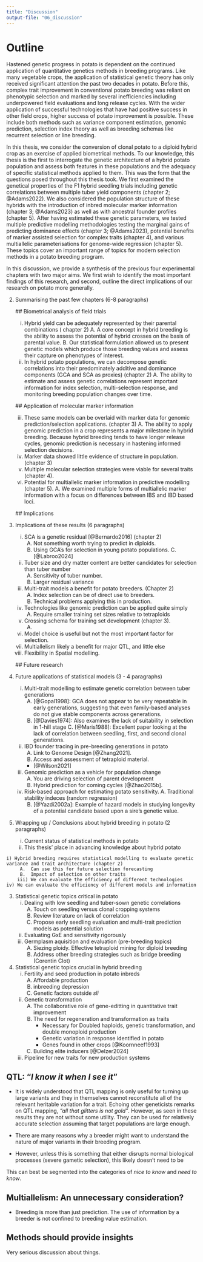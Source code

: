 ```yaml
---
title: "Discussion"
output-file: "06_discussion"
---
```


# Outline

Hastened genetic progress in potato is dependent on the continued application of quantitative genetics methods in breeding programs. Like many vegetable crops, the application of statistical genetic theory has only received significant attention the past two decades in potato. Before this, complex trait improvement in conventional potato breeding was reliant on phenotypic selection and marked by several inefficiencies  including underpowered field evaluations and long release cycles. With the wider application of successful technologies that have had positive success in other field crops, higher success of potato improvement is possible. These include both methods such as variance component estimation, genomic prediction, selection index theory as well as breeding schemas like recurrent selection or line breeding.

In this thesis, we consider the conversion of clonal potato to a diploid hybrid crop as an exercise of applied biometrical methods. To our knowledge, this thesis is the first to interrogate the genetic architecture of a hybrid potato population and assess both features in these populations and the adequacy of specific statistical methods applied to them. This was the form that the questions posed throughout this thesis took. We first examined the genetical properties of the F1 hybrid seedling trials including genetic correlations between multiple tuber yield components (chapter 2; @Adams2022). We also considered the population structure of these hybrids with the introduction of inbred molecular marker information (chapter 3; @Adams2023) as well as with ancestral founder profiles (chapter 5). After having estimated these genetic parameters, we tested multiple predictive modelling methodologies testing the marginal gains of predicting dominance effects (chapter 3; @Adams2023), potential benefits of marker assisted selection for complex traits (chapter 4), and various multiallelic parameterisations for genome-wide regression (chapter 5). These topics cover an important range of topics for modern selection methods in a potato breeding program.

In this discussion, we provide a synthesis of the previous four experimental chapters with two major aims. We first wish to identify the most important findings of this research, and second, outline the direct implications of our research on potato more generally.

2. Summarising the past few chapters (6-8 paragraphs)

    ## Biometrical analysis of field trials

    i) Hybrid yield can be adequately represented by their parental combinations ( chapter 2)
         A. A core concept in hybrid breeding is the ability to assess the potential of hybrid crosses on the basis of parental value.
         B. Our statistical formulation allowed us to present genetic models which produce those breeding values and assess their capture on phenotypes of interest.
    ii) In hybrid potato populations, we can decompose genetic correlations into their predominately additive and dominance components (GCA and SCA as proxies) (chapter 2)
         A. The ability to estimate and assess genetic correlations represent important information for index selection, multi-selection response, and monitoring breeding population changes over time.

    ## Application of molecular marker information

    iii) These same models can be overlaid with marker data for genomic prediction/selection applications. (chapter 3)
         A. The ability to apply genomic prediction in a crop represents a major milestone in hybrid breeding. Because hybrid breeding tends to have longer release cycles, genomic prediction is necessary in hastening informed selection decisions.
    iv) Marker data showed little evidence of structure in population. (chapter 3)
    v) Multiple molecular selection strategies were viable for several traits (chapter 4).
    vi) Potential for multiallelic marker information in predictive modelling (chapter 5).
         A. We examined multiple forms of multiallelic marker information with a focus on differences between IBS and IBD based loci.

    ## Implications

3. Implications of these results (6 paragraphs)
    i) SCA is a genetic residual [@Bernardo2016] (chapter 2)
         A.  Not something worth trying to predict in diploids.
         B.  Using GCA's for selection in young potato populations.
         C. [@Labroo2024]
    ii) Tuber size and dry matter content are better candidates for selection than tuber number
         A.  Sensitivity of tuber number.
         B.  Larger residual variance
    iii) Multi-trait models a benefit for potato breeders. (Chapter 2)
         A.  Index selection can be of direct use to breeders.
         B.  Technical problems applying this in production.
    iv) Technologies like genomic prediction can be applied quite simply
         A.  Require smaller training set sizes relative to tetraploids
    v) Crossing schema for training set development (chapter 3).
         A.
    vi) Model choice is useful but not the most important factor for selection.
    vii) Multiallelism likely a benefit for major QTL, and little else
    viii) Flexibility in Spatial modelling.

    ## Future research

4. Future applications of statistical models (3 - 4 paragraphs)
    i) Multi-trait modelling to estimate genetic correlation between tuber generations
         A.  [@Gopal1998]: GCA does not appear to be very repeatable in early generations, suggesting that even family-based analyses do not give stable components across generations.
         B.  [@Davies1974]: Also examines the lack of suitability in selection in 1-hill stage
         C. [@Maris1988]: Excellent paper looking at the lack of correlation between seedling, first, and second clonal generations.
    ii) IBD founder tracing in pre-breeding generations in potato
         A.  Link to Genome Design [@Zhang2021].
         B.  Access and assessment of tetraploid material.
          - [@Wilson2021]
    iii) Genomic prediction as a vehicle for population change
         A.  You are driving selection of parent development
         B.  Hybrid prediction for coming cycles [@Zhao2015b].
    iv) Risk-based approach for estimating potato sensitivity.
         A. Traditional stability indeces (random regression)
         B.  [@Yazdi2002a]: Example of hazard models in studying longevity of a potential candidate based upon a sire's genetic value.

5. Wrapping up / Conclusions about hybrid breeding in potato  (2 paragraphs)
   i) Current status of statistical methods in potato
   ii) This thesis' place in advancing knowledge about hybrid potato

::: {.content-hidden}
    i) Hybrid breeding requires statistical modelling to evaluate genetic variance and trait architecture (chapter 2)
         A.  Can use this for future selection forecasting
         B.  Impact of selection on other traits
        iii) We can evaluate the efficiency of different technologies 
    iv) We can evaluate the efficiency of different models and information

3. Statistical genetic topics critical in potato
    i) Dealing with low seedling and tuber-sown genetic correlations
         A.  Touch on seedling versus clonal cropping systems 
         B.  Review literature on lack of correlation 
         C.  Propose early seedling evaluation and multi-trait prediction models as potential solution
    ii) Evaluating GxE and sensitivity rigorously
    iii) Germplasm aquisition and evaluation (pre-breeding topics)
         A.  Siezing ploidy. Effective tetraploid mining for diploid breeding
         B.  Address other breeding strategies such as bridge breeding (Corentin Clot)

4. Statistical genetic topics crucial in hybrid breeding 
    i) Fertility and seed production in potato inbreds
         A.  Affordable production
         B.  inbreeding depression
         C.  Genetic factors outside _sli_
    ii) Genetic transformation
         A.  The collaborative role of gene-editting in quantitative trait improvement
         B.  The need for regeneration and transformation as traits 
              - Necessary for Doubled haploids, genetic transformation, and double monoploid production 
              - Genetic variation in response identified in potato 
              - Genes found in other crops [@Koornneef1993]
         C.  Building elite inducers [@Delzer2024]
    iii) Pipeline for new traits for new production systems



## QTL: "_I know it when I see it_"

* It is widely understood that QTL mapping is only useful for turning up large variants and they in themselves cannot reconstitute all of the relevant heritable variation for a trait. Echoing other geneticists remarks on QTL mapping, _"all that glitters is not gold"_. However, as seen in these results they are not without some utility. They can be used for relatively accurate selection assuming that target populations are large enough.


* There are many reasons why a breeder might want to understand the nature of major variants in their breeding program.

* However, unless this is something that either disrupts normal biological processes (severe gametic selection), this likely doesn't need to be 

This can best be segmented into the categories of _nice to know_ and _need to know_. 

## Multiallelism: An unnecessary consideration?

- Breeding is more than just prediction. The use of information by a breeder is not confined to breeding value estimation. 

## Methods should provide insights

Very serious discussion about things.

:::
